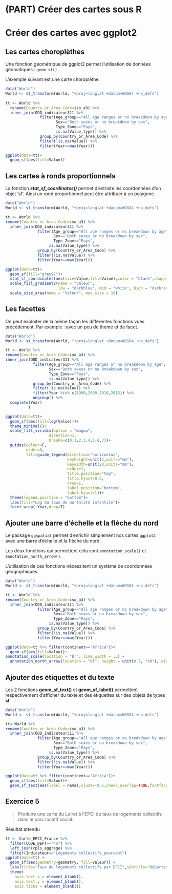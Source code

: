 # (PART) Créer des cartes sous R {-}

# Créer des cartes avec ggplot2

## Les cartes choroplèthes

Une fonction géométrique de ggplot2 permet l'utilisation de données géomatiques : `geom_sf()`

L'exemple suivant est une carte choroplèthe.

```r
data("World") 
World <- st_transform(World, "+proj=longlat +datum=WGS84 +no_defs")
 
tt <- World %>% 
  rename(Country_or_Area_Code=iso_a3) %>%
  inner_join(ODD_indicateur311 %>%
               filter(Age_group=="All age ranges or no breakdown by age",
                      Sex=="Both sexes or no breakdown by sex",
                      Type_Zone=="Pays",
                      is.na(Value_type)) %>%
               group_by(Country_or_Area_Code) %>%
               filter(!is.na(Value)) %>%
               filter(Year==max(Year)))

ggplot(data=tt)+
  geom_sf(aes(fill=Value))
```

## Les cartes à ronds proportionnels

La fonction ***stat_sf_coordinates()*** permet d'extraire les coordonnées d'un objet 'sf'.
Ainsi un rond proportionnel peut être attribuer à un polygone.

```r
data("World") 
World <- st_transform(World, "+proj=longlat +datum=WGS84 +no_defs")

tt <- World %>%
rename(Country_or_Area_Code=iso_a3) %>%
  inner_join(ODD_indicateur311 %>%
              filter(Age_group=="All age ranges or no breakdown by age",
                     Sex=="Both sexes or no breakdown by sex",
                     Type_Zone=="Pays",
                   is.na(Value_type)) %>%
              group_by(Country_or_Area_Code) %>%
              filter(!is.na(Value)) %>%
              filter(Year==max(Year)))

ggplot(data=tt)+
  geom_sf(fill="grey97")+
  stat_sf_coordinates(aes(size=Value,fill=Value),color = "black",shape=21)+
  scale_fill_gradient2(name = "Valeur",
                       low = "darkblue", mid = "white", high = "darkred")+
  scale_size_area(name = "Valeur", max_size = 10)
```

## Les facettes

On peut exploiter de la même façon les différentes fonctions vues précédement. Par exemple : avec un peu de thème et de facet.

```r
data("World") 
World <- st_transform(World, "+proj=longlat +datum=WGS84 +no_defs")

tt <- World %>%
rename(Country_or_Area_Code=iso_a3) %>%
inner_join(ODD_indicateur311 %>%
            filter(Age_group=="All age ranges or no breakdown by age",
                   Sex=="Both sexes or no breakdown by sex",
                   Type_Zone=="Pays",
                   is.na(Value_type)) %>%
            group_by(Country_or_Area_Code) %>%
            filter(!is.na(Value)) %>% 
            filter(Year %in% c(1990,2000,2010,2015)) %>% 
            ungroup() %>% 
  complete(Year)
          )

ggplot(data=tt)+
  geom_sf(aes(fill=log(Value)))+
  theme_minimal()+
  scale_fill_viridis(option = "magma",
                   direction=1,
                   breaks=c(0,1,2,3,4,5,6,7))+
  guides(colour=F,
         order=0,
         fill=guide_legend(direction="horizontal",
                           keyheight=unit(2,units="mm"),
                           keywidth=unit(20,units="mm"),
                           order=1,
                           title.position="top",
                           title.hjust=0.5,
                           nrow=1,
                           label.position="bottom",
                           label.hjust=1))+
  theme(legend.position = "bottom")+
  labs(fill="Log du taux de mortalité infantile")+
  facet_wrap(~Year,drop=T)
```

## Ajouter une barre d'échelle et la flèche du nord

Le package `ggspatial` permet d'enrichir simplement nos cartes `ggplot2` avec une barre d'échelle et la flèche du nord.

Les deux fonctions qui permettent cela sont `annotation_scale()` et `annotation_north_arrow()`.

L'utilisation de ces fonctions nécessitent un système de coordonnées géographiques.

```r
data("World") 
World <- st_transform(World, "+proj=longlat +datum=WGS84 +no_defs")

tt <- World %>%
rename(Country_or_Area_Code=iso_a3) %>%
  inner_join(ODD_indicateur311 %>%
              filter(Age_group=="All age ranges or no breakdown by age",
                     Sex=="Both sexes or no breakdown by sex",
                     Type_Zone=="Pays",
                   is.na(Value_type)) %>%
              group_by(Country_or_Area_Code) %>%
              filter(!is.na(Value)) %>%
              filter(Year==max(Year)))

ggplot(data=tt %>% filter(continent=="Africa"))+
  geom_sf(aes(fill=Value))+
annotation_scale(location = "br", line_width = .5) +
  annotation_north_arrow(location = "bl", height = unit(0.7, "cm"), width = unit(0.7, "cm"))
```

## Ajouter des étiquettes et du texte

Les 2 fonctions **geom_sf_text()** et **geom_sf_label()** permettent respectivement d'afficher du texte et des étiquettes sur des objets de types **sf**


```r
data("World") 
World <- st_transform(World, "+proj=longlat +datum=WGS84 +no_defs")

tt<-World %>%
rename(Country_or_Area_Code=iso_a3) %>%
  inner_join(ODD_indicateur311 %>%
              filter(Age_group=="All age ranges or no breakdown by age",
                     Sex=="Both sexes or no breakdown by sex",
                     Type_Zone=="Pays",
                   is.na(Value_type)) %>%
              group_by(Country_or_Area_Code) %>%
              filter(!is.na(Value)) %>%
              filter(Year==max(Year)))

ggplot(data=tt %>% filter(continent=="Africa"))+
  geom_sf(aes(fill=Value))+
  geom_sf_text(aes(label = name),vjust=-0.5,check_overlap=TRUE,fontface="italic",colour="white")
```


## Exercice 5 

> Produire une carte du Loiret à l'EPCI du taux de logements collectifs dans le parc locatif social.

Résultat attendu

```r
tt <- Carte_EPCI_France %>% 
  filter(CODE_DEPT=="45") %>% 
  left_join(rpls_aggrege) %>% 
  filter(Indicateur=="Logements collectifs_pourcent")
ggplot(data=tt) +
  geom_sf(aes(geometry=geometry, fill=Valeur)) +
  labs(title="Taux de logements collectifs par EPCI",subtitle="Département du Loiret") +
  theme(
    axis.text.x = element_blank(),
    axis.text.y = element_blank(),
    axis.ticks = element_blank())
```
